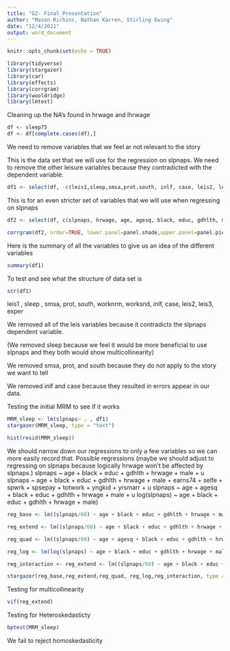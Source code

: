 ```yaml
---
title: "G2- Final_Presentation"
author: "Mason Richins, Nathan Karren, Stirling Ewing"
date: "12/4/2021"
output: word_document
---
```


```r
knitr::opts_chunk$set(echo = TRUE)

library(tidyverse)
library(stargazer)
library(car)
library(effects)
library(corrgram)
library(wooldridge)
library(lmtest)
```


Cleaning up the NA's found in hrwage and lhrwage
```r
df <- sleep75
df <- df[complete.cases(df),]
```

We need to remove variables that we feel ar not relevant to the story

This is the data set that we will use for the regression on slpnaps. We need to remove the other leisure variables because they contradicted with the dependent variable. 
```r
df1 <- select(df, -c(leis1,sleep,smsa,prot,south, inlf, case, leis2, leis3, exper))
```


This is for an even stricter set of variables that we will use when regressing on slpnaps
```r
df2 <- select(df, c(slpnaps, hrwage, age, agesq, black, educ, gdhlth, male))

corrgram(df2, order=TRUE, lower.panel=panel.shade,upper.panel=panel.pie, text.panel=panel.txt,main="Correlations between variables")
```

Here is the summary of all the variables to give us an idea of the different variables
```r
summary(df1)
```

To test and see what the structure of data set is
```r
str(df1)
```

 leis1 , sleep , smsa, prot, south, worknrm, worksnd, inlf, case, leis2, leis3, exper

We removed all of the leis variables because it contradicts the slpnaps dependent variable.

(We removed sleep because we feel it would be more beneficial to use slpnaps and they both would show multicollinearity)

We removed smsa, prot, and south because they do not apply to the story we want to tell

We removed inlf and case because they resulted in errors appear in our data. 

Testing the initial MRM to see if it works
```r
MRM_sleep <- lm(slpnaps~ . , df1)
stargazer(MRM_sleep, type = "text")

hist(resid(MRM_sleep))
```

We should narrow down our regressions to only a few variables so we can more easily record that. 
Possible regressions
  (maybe we should adjust to regressing on slpnaps because    logically hrwage won't be affected by slpnaps.) 
  slpnaps ~ age + black + educ + gdhlth + hrwage + male + u
  slpnaps ~ age + black + educ + gdhlth + hrwage + male +     earns74 + selfe + spwrk + spsepay + totwork + yngkid +      yrsmarr + u
  slpnaps ~ age + agesq + black + educ + gdhlth + hrwage +    male + u
  log(slpnaps) ~ age + black + educ + gdhlth + hrwage +       male)
  
```r
reg_base <- lm((slpnaps/60) ~ age + black + educ + gdhlth + hrwage + male, df1)

reg_extend <- lm((slpnaps/60) ~ age + black + educ + gdhlth + hrwage + male + earns74 + selfe + spwrk75 + spsepay + totwrk + yngkid + yrsmarr, df1)

reg_quad <- lm((slpnaps/60) ~ age + agesq + black + educ + gdhlth + hrwage + male, df1)

reg_log <- lm(log(slpnaps) ~ age + black + educ + gdhlth + hrwage + male + totwrk, df1)

reg_interaction <- reg_extend <- lm((slpnaps/60) ~ age + black + educ + gdhlth + hrwage + male + earns74 + selfe + spwrk75 + spsepay + totwrk + yngkid + yrsmarr + yngkid:male, df1)

stargazer(reg_base,reg_extend,reg_quad, reg_log,reg_interaction, type = "text")
```

Testing for multicollinearity
```r
vif(reg_extend)
```


Testing for Heteroskedasticty
```r
bptest(MRM_sleep)
```
We fail to reject homoskedasticity 

